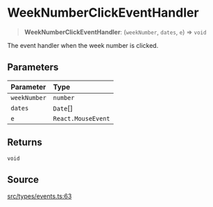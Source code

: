 # WeekNumberClickEventHandler

<a id="undefined" name="undefined"></a>

> **WeekNumberClickEventHandler**: (`weekNumber`, `dates`, `e`) => `void`

The event handler when the week number is clicked.

## Parameters

| Parameter | Type |
| :------ | :------ |
| `weekNumber` | `number` |
| `dates` | `Date`[] |
| `e` | `React.MouseEvent` |

## Returns

`void`

## Source

[src/types/events.ts:63](https://github.com/gpbl/react-day-picker/blob/next/src/types/events.ts#L63)
